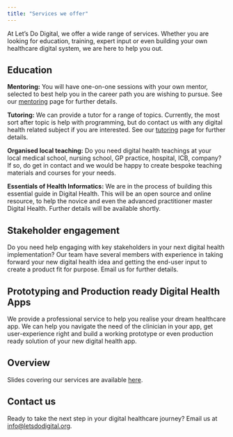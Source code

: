 ```yaml
---
title: "Services we offer"
---
```


At Let's Do Digital, we offer a wide range of services. Whether you are looking for education, training, expert input or even building your own healthcare digital system, we are here to help you out.

## Education

**Mentoring:** You will have one-on-one sessions with your own mentor, selected to best help you in the career path you are wishing to pursue. See our [mentoring](mentoring.qmd) page for further details.

**Tutoring:** We can provide a tutor for a range of topics. Currently, the most sort after topic is help with programming, but do contact us with any digital health related subject if you are interested. See our [tutoring](tutoring.qmd) page for further details.

**Organised local teaching:** Do you need digital health teachings at your local medical school, nursing school, GP practice, hospital, ICB, company? If so, do get in contact and we would be happy to create bespoke teaching materials and courses for your needs.

**Essentials of Health Informatics:** We are in the process of building this essential guide in Digital Health. This will be an open source and online resource, to help the novice and even the advanced practitioner master Digital Health. Further details will be available shortly.

<!-- ## Learnings

At Let's Do Digital, we are actively engaging with frontline clinicians to help build digital solutions that just make healthcare better. We are currently building out our new resource highlighting great digital innovation at the frontline. Look out for **Unlocked - Spotlight on Frontline Digital Health**. -->

## Stakeholder engagement

Do you need help engaging with key stakeholders in your next digital health implementation? Our team have several members with experience in taking forward your new digital health idea and getting the end-user input to create a product fit for purpose. Email us for further details.

## Prototyping and Production ready Digital Health Apps

We provide a professional service to help you realise your dream healthcare app. We can help you navigate the need of the clinician in your app, get user-experience right and build a working prototype or even production ready solution of your new digital health app.

## Overview

Slides covering our services are available [here](presentation.qmd).

## Contact us

Ready to take the next step in your digital healthcare journey? Email us at [info@letsdodigital.org](mailto:info@letsdodigital.org).
